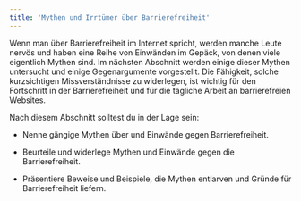 ```yaml
---
title: 'Mythen und Irrtümer über Barrierefreiheit'
---
```


Wenn man über Barrierefreiheit im Internet spricht, werden manche Leute nervös
und haben eine Reihe von Einwänden im Gepäck, von denen viele eigentlich Mythen
sind. Im nächsten Abschnitt werden einige dieser Mythen untersucht und einige
Gegenargumente vorgestellt. Die Fähigkeit, solche kurzsichtigen Missverständnisse
zu widerlegen, ist wichtig für den Fortschritt in der Barrierefreiheit und für
die tägliche Arbeit an barrierefreien Websites.

Nach diesem Abschnitt solltest du in der Lage sein:

- Nenne gängige Mythen über und Einwände gegen Barrierefreiheit.

- Beurteile und widerlege Mythen und Einwände gegen die Barrierefreiheit.

- Präsentiere Beweise und Beispiele, die Mythen entlarven und Gründe für
  Barrierefreiheit liefern.
